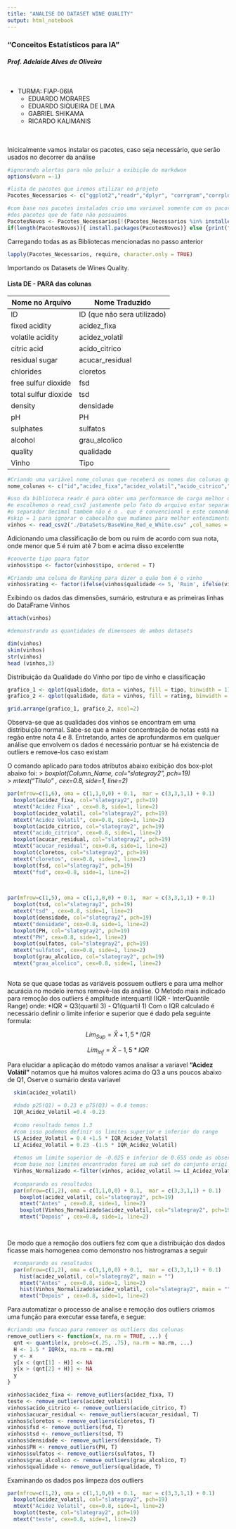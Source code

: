 ```yaml
---
title: "ANALISE DO DATASET WINE QUALITY"
output: html_notebook
---
```


###  **"Conceitos Estatísticos para IA"**  
####  *Prof. Adelaide Alves de Oliveira*

<br/>

* TURMA: FIAP-06IA
  + EDUARDO MORARES
  + EDUARDO SIQUEIRA DE LIMA
  + GABRIEL SHIKAMA
  + RICARDO KALIMANIS

<br/><br/>
Inicicalmente vamos instalar os pacotes, caso seja necessário, que serão usados no decorrer da análise
```r

#ignorando alertas para não poluir a exibição do markdwon
options(warn =-1)

#lista de pacotes que iremos utilizar no projeto
Pacotes_Necessarios <- c("ggplot2","readr","dplyr", "corrgram","corrplot", "plotly","skimr","gridExtra","GGally")

#com base nos pacotes instalados crio uma variavel somente com os pacotes que não temos ainda para realizar a instalação 
#dos pacotes que de fato não possuimos
PacotesNovos <- Pacotes_Necessarios[!(Pacotes_Necessarios %in% installed.packages()[,"Package"])]
if(length(PacotesNovos)){ install.packages(PacotesNovos)} else {print("Todos os Pacotes Estão Instalados")}

```



Carregando todas as as Bibliotecas mencionadas no passo anterior
```r
lapply(Pacotes_Necessarios, require, character.only = TRUE)
```



Importando os Datasets de Wines Quality.


#### Lista DE - PARA das colunas



Nome no Arquivo     |  Nome Traduzido
----------------    |-----------------
ID                  |ID (que não sera utilizado)
fixed acidity       |acidez_fixa
volatile acidity    |acidez_volatil
citric acid         |acido_citrico	
residual sugar      |acucar_residual
chlorides           |cloretos
free sulfur dioxide |fsd
total sulfur dioxide|tsd
density             |densidade
pH                  |PH
sulphates           |sulfatos
alcohol             |grau_alcolico
quality             |qualidade
Vinho               |Tipo


```r

#Criando uma variável nome_colunas que receberá os nomes das colunas que normalizaremos a fim de facilitar o resto da análise
nome_colunas <- c("id","acidez_fixa","acidez_volatil","acido_citrico","acucar_residual","cloretos", "fsd", "tsd","densidade","PH", "sulfatos","grau_alcolico","qualidade","tipo")

#uso da biblioteca readr é para obter uma performance de carga melhor que a lib padrão do R
#e escolhemos o read_csv2 justamente pelo fato do arquivo estar separado por ; ao invés de ,
#o separador decimal também não é o . que é convencional e este comando ja os converte facilmente
#skip = 1 para ignorar o cabecalho que mudamos para melhor entendimento
vinhos <- read_csv2("./DataSets/BaseWine_Red_e_White.csv" ,col_names = nome_colunas, skip = 1)


```


Adicionando uma classificação de bom ou ruim de acordo com sua nota, onde menor que 5 é ruim até 7 bom e acima disso excelentte

```r

#converte tipo paara fator
vinhos$tipo <- factor(vinhos$tipo, ordered = T)

#Criando uma coluna de Ranking para dizer o quão bom é o vinho
vinhos$rating <- factor(ifelse(vinhos$qualidade <= 5, 'Ruim', ifelse(vinhos$qualidade <= 7, 'Bom', 'Excelente')))

```



Exibindo os dados das dimensões, sumário, estrutura e as primeiras linhas do DataFrame Vinhos

```r

attach(vinhos)

```

```r
#demonstrando as quantidades de dimensoes de ambos datasets

dim(vinhos)
skim(vinhos)
str(vinhos)
head (vinhos,3)

```


Distribuição da Qualidade do Vinho por tipo de vinho e classificação

```r

grafico_1 <- qplot(qualidade, data = vinhos, fill = tipo, binwidth = 1)  
grafico_2 <- qplot(qualidade, data = vinhos, fill = rating, binwidth = 1) 

grid.arrange(grafico_1, grafico_2, ncol=2)

```


Observa-se que as qualidades dos vinhos se encontram em uma distribuição normal. Sabe-se que a maior concentração de notas está na regão entre nota 4 e 8. Entretando, antes de aprofundarmos em qualquer análise que envolvem os dados é necessário pontuar se há existencia de outliers e remove-los caso existam

O comando aplicado para todos atributos abaixo exibição dos box-plot abaixo foi:
> *boxplot(Column_Name, col="slategray2", pch=19) * <br />
> *mtext("Titulo" , cex=0.8, side=1, line=2)*

```r

par(mfrow=c(1,6), oma = c(1,1,0,0) + 0.1,  mar = c(3,3,1,1) + 0.1)
  boxplot(acidez_fixa, col="slategray2", pch=19)
  mtext("Acidez Fixa" , cex=0.8, side=1, line=2)
  boxplot(acidez_volatil, col="slategray2", pch=19)
  mtext("Acidez Volatil", cex=0.8, side=1, line=2)
  boxplot(acido_citrico, col="slategray2", pch=19)
  mtext("acido_citrico", cex=0.8, side=1, line=2)
  boxplot(acucar_residual, col="slategray2", pch=19)
  mtext("acucar_residual", cex=0.8, side=1, line=2)
  boxplot(cloretos, col="slategray2", pch=19)
  mtext("cloretos", cex=0.8, side=1, line=2)
  boxplot(fsd, col="slategray2", pch=19)
  mtext("fsd", cex=0.8, side=1, line=2)
  
  

```



```r

par(mfrow=c(1,5), oma = c(1,1,0,0) + 0.1,  mar = c(3,3,1,1) + 0.1)
  boxplot(tsd, col="slategray2", pch=19)
  mtext("tsd" , cex=0.8, side=1, line=2)
  boxplot(densidade, col="slategray2", pch=19)
  mtext("densidade", cex=0.8, side=1, line=2)
  boxplot(PH, col="slategray2", pch=19)
  mtext("PH", cex=0.8, side=1, line=2)
  boxplot(sulfatos, col="slategray2", pch=19)
  mtext("sulfatos", cex=0.8, side=1, line=2)
  boxplot(grau_alcolico, col="slategray2", pch=19)
  mtext("grau_alcolico", cex=0.8, side=1, line=2)
  
```

Nota se que quase  todas as variáveis possuem outliers e para uma melhor acurácia no modelo iremos removê-las da análise.
O Metodo mais indicado para remoção dos outliers é amplitude interquartil (IQR - InterQuantile Range) onde:
  *IQR  = Q3(quartil 3) - Q1(quartil 1)
Com o IQR calculado é necessário definir o limite inferior e superior que é dado pela seguinte formula:

  $$Lim_{Sup} = \bar{X} + 1,5  * IQR$$
  
  $$Lim_{Inf} = \bar{X} - 1,5  * IQR$$

Para elucidar a aplicação do método vamos analisar a variavel **"Acidez Volátil"** notamos que há muitos valores acima do Q3 a uns poucos abaixo de Q1, Oserve o sumário desta variavel

```r

  skim(acidez_volatil)

  #dado p25(Q1) = 0.23 e p75(Q3) = 0.4 temos:
  IQR_Acidez_Volatil =0.4 -0.23
  
  #como resultado temos 1.3 
  #com isso podemos definir os limites superior e inferior do range
  LS_Acidez_Volatil = 0.4 +1.5 * IQR_Acidez_Volatil
  LI_Acidez_Volatil = 0.23 -(1.5 * IQR_Acidez_Volatil)
  
  #temos um limite superior de -0.025 e inferior de 0.655 onde as observações acima ou abaixo desses fatores serão consideradas outilers
  #com base nos limites encontrados farei um sub set do conjunto origi nal de dados levando em consideracao os limites encontrados
  Vinhos_Normalizado <-filter(vinhos, acidez_volatil >= LI_Acidez_Volatil & acidez_volatil <= LS_Acidez_Volatil)
  
  #comparando os resultados
  par(mfrow=c(1,2), oma = c(1,1,0,0) + 0.1,  mar = c(3,3,1,1) + 0.1)
    boxplot(acidez_volatil, col="slategray2", pch=19)
    mtext("Antes" , cex=0.8, side=1, line=2)
    boxplot(Vinhos_Normalizado$acidez_volatil, col="slategray2", pch=19)
    mtext("Depois" , cex=0.8, side=1, line=2)

  
```

De modo que a remoção dos outliers fez com que a distribuição dos dados ficasse mais homogenea como demonstro nos histrogramas a seguir

```r

  #comparando os resultados
  par(mfrow=c(1,2), oma = c(1,1,0,0) + 0.1,  mar = c(3,3,1,1) + 0.1)
    hist(acidez_volatil, col="slategray2", main = "")
    mtext("Antes" , cex=0.8, side=1, line=2)
    hist(Vinhos_Normalizado$acidez_volatil, col="slategray2", main = "")
    mtext("Depois" , cex=0.8, side=1, line=2)

```


Para automatizar o processo de analise e remoção dos outliers criamos uma função para executar essa tarefa, e segue:

```r

#criando uma funcao para remover os outliers das colunas 
remove_outliers <- function(x, na.rm = TRUE, ...) {
  qnt <- quantile(x, probs=c(.25, .75), na.rm = na.rm, ...)
  H <- 1.5 * IQR(x, na.rm = na.rm)
  y <- x
  y[x < (qnt[1] - H)] <- NA
  y[x > (qnt[2] + H)] <- NA
  y
}

vinhos$acidez_fixa <- remove_outliers(acidez_fixa, T)
teste <- remove_outliers(acidez_volatil)
vinhos$acido_citrico <- remove_outliers(acido_citrico, T)
vinhos$acucar_residual <- remove_outliers(acucar_residual, T)
vinhos$cloretos <- remove_outliers(cloretos, T)
vinhos$fsd <- remove_outliers(fsd, T)
vinhos$tsd <- remove_outliers(tsd, T)
vinhos$densidade <- remove_outliers(densidade, T)
vinhos$PH <- remove_outliers(PH, T)
vinhos$sulfatos <- remove_outliers(sulfatos, T)
vinhos$grau_alcolico <- remove_outliers(grau_alcolico, T)
vinhos$qualidade <- remove_outliers(qualidade, T)

```

Examinando os dados pos limpeza dos outliers

```r

par(mfrow=c(1,2), oma = c(1,1,0,0) + 0.1,  mar = c(3,3,1,1) + 0.1)
  boxplot(acidez_volatil, col="slategray2", pch=19)
  mtext("Acidez Volatil", cex=0.8, side=1, line=2)
  boxplot(teste, col="slategray2", pch=19)
  mtext("teste", cex=0.8, side=1, line=2)
  
  
  
```